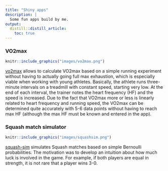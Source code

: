 ```yaml
---
title: "Shiny apps"
description: |
  Some fun apps build by me.
output:
  distill::distill_article:
    toc: true
---
```


### VO2max

```r
knitr::include_graphics("images/vo2max.png")
```

[vo2max](https://rpahl.shinyapps.io/vo2max/) allows to calculate VO2max based on 
a simple running experiment without having to actually going full max exhaustion,
which is especially viable when working with young athletes. Basically,
the athlete runs three-minute intervals on a treadmill with constant speed,
starting very low. At the end of each interval, the trainer
notes the heart frequency (HF) and the speed is increased. Due to the fact that 
VO2max more or less is linearly related to heart frequency and running speed,
the VO2max can be determined quite accurately with 5-6 data points without having
to reach max HF (although the max HF must be known and entered in the app).




### Squash match simulator

```r
knitr::include_graphics("images/squashsim.png")
```

[squash-sim](https://rpahl.shinyapps.io/squash-sim/) simulates Squash matches
based on simple Bernoulli probabilities. The motivation was to develop an 
intuition about how much luck is involved in the game. For example, if both
players are equal in strength, it is not rare that a player wins 3-0.




